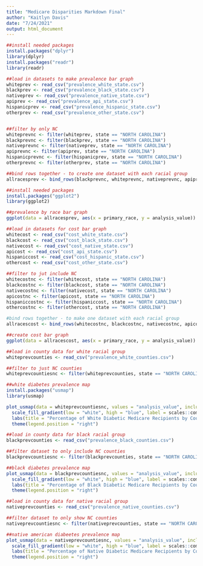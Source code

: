 ```yaml
---
title: "Medicare Disparities Markdown Final"
author: "Kaitlyn Davis"
date: "7/24/2021"
output: html_document
---
```


```r
##install needed packages
install.packages("dplyr")
library(dplyr)
install.packages("readr")
library(readr)

##load in datasets to make prevalence bar graph
whiteprev <- read_csv("prevalence_white_state.csv")
blackprev <- read_csv("prevalence_black_state.csv")
nativeprev <- read_csv("prevalence_native_state.csv")
apiprev <- read_csv("prevalence_api_state.csv")
hispanicprev <- read_csv("prevalence_hispanic_state.csv")
otherprev <- read_csv("prevalence_other_state.csv")


##filter by only NC
whiteprevnc <- filter(whiteprev, state == "NORTH CAROLINA")
blackprevnc <- filter(blackprev, state == "NORTH CAROLINA")
nativeprevnc <- filter(nativeprev, state == "NORTH CAROLINA")
apiprevnc <- filter(apiprev, state == "NORTH CAROLINA")
hispanicprevnc <- filter(hispanicprev, state == "NORTH CAROLINA")
otherprevnc <- filter(otherprev, state == "NORTH CAROLINA")

##bind rows together - to create one dataset with each racial group
allracesprev <- bind_rows(blackprevnc, whiteprevnc, nativeprevnc, apiprevnc, hispanicprevnc, otherprevnc)

##install needed packages
install.packages("ggplot2")
library(ggplot2)

##prevalence by race bar graph
ggplot(data = allracesprev, aes(x = primary_race, y = analysis_value)) + geom_bar(stat="identity", fill="black") + labs(title = "Diabetes Prevalence in Elderly North Carolinian Medicare Recipients by Race", subtitle="Percentage is out of total erlderly Medicare Recipients in each racial group.", caption="Source: Mapping Medicare Disparities CMS Data") + xlab("Racial Group") + ylab("Percentage") + geom_text(aes(label=analysis_value), vjust=0.5, hjust=1.2, color="white") + coord_flip()

##load in datasets for cost bar graph
whitecost <- read_csv("cost_white_state.csv")
blackcost <- read_csv("cost_black_state.csv")
nativecost <- read_csv("cost_native_state.csv")
apicost <- read_csv("cost_api_state.csv")
hispaniccost <- read_csv("cost_hispanic_state.csv")
othercost <- read_csv("cost_other_state.csv")

##filter to jut include NC
whitecostnc <- filter(whitecost, state == "NORTH CAROLINA")
blackcostnc <- filter(blackcost, state == "NORTH CAROLINA")
nativecostnc <- filter(nativecost, state == "NORTH CAROLINA")
apicostnc <- filter(apicost, state == "NORTH CAROLINA")
hispaniccostnc <- filter(hispaniccost, state == "NORTH CAROLINA")
othercostnc <- filter(othercost, state == "NORTH CAROLINA")

#bind rows together - to make one dataset with each racial group
allracescost <- bind_rows(whitecostnc, blackcostnc, nativecostnc, apicostnc, hispaniccostnc, othercostnc)

##create cost bar graph
ggplot(data = allracescost, aes(x = primary_race, y = analysis_value)) + geom_bar(stat="identity", fill="black") + labs(title = "Average Cost of Diabetes-related Medicare Claims in North Carolina by Race", subtitle="Cost is per each beneficiary for the entirety of 2019.", caption="Source: Mapping Medicare Disparities CMS Data") + xlab("Racial Group") + ylab("Cost in Dollars") + geom_text(aes(label=analysis_value), vjust=0.5, hjust=1.2, color="white") + coord_flip()

##load in county data for white racial group
whiteprevcounties <- read_csv("prevalence_white_counties.csv")

##filter to just NC counties
whiteprevcountiesnc <- filter(whiteprevcounties, state == "NORTH CAROLINA")

##white diabetes prevalence map
install.packages("usmap")
library(usmap)

plot_usmap(data = whiteprevcountiesnc, values = "analysis_value", include = c("NC")) + 
  scale_fill_gradient(low = "white", high = "blue", label = scales::comma, name = "Percentage", limits = c(20,60)) +
  labs(title = "Percentage of White Diabetic Medicare Recipients by Coutny", subtitle = "Percentage is out of total Medicare recipients in each county. Data not available in gray areas.", caption = "Source: Mapping Medicare Disparities CMS Data") +
  theme(legend.position = "right")

##load in county data for black racial group
blackprevcounties <- read_csv("prevalence_black_counties.csv")

##filter dataset to only include NC counties
blackprevcountiesnc <- filter(blackprevcounties, state == "NORTH CAROLINA")

##black diabetes prevalence map
plot_usmap(data = blackprevcountiesnc, values = "analysis_value", include = c("NC")) + 
  scale_fill_gradient(low = "white", high = "blue", label = scales::comma, name = "Percentage", limits = c(20, 60)) +
  labs(title = "Percentage of Black Diabetic Medicare Recipients by Coutny", subtitle = "Percentage is out of total Medicare recipients in each county. Data not available in gray areas.", caption = "Source: Mapping Medicare Disparities CMS Data") +
  theme(legend.position = "right")

##load in county data for native racial group
nativeprevcounties <- read_csv("prevalence_native_counties.csv")

##filter dataset to only show NC counties
nativeprevcountiesnc <- filter(nativeprevcounties, state == "NORTH CAROLINA")

##native american diabeetes prevalence map
plot_usmap(data = nativeprevcountiesnc, values = "analysis_value", include = c("NC")) + 
  scale_fill_gradient(low = "white", high = "blue", label = scales::comma, name = "Percentage", limits = c(20, 60)) +
  labs(title = "Percentage of Native Diabetic Medicare Recipients by Coutny", subtitle = "Percentage is out of total Medicare recipients in each county. Data not available in gray areas.", caption = "Source: Mapping Medicare Disparities CMS Data") +
  theme(legend.position = "right")

```

